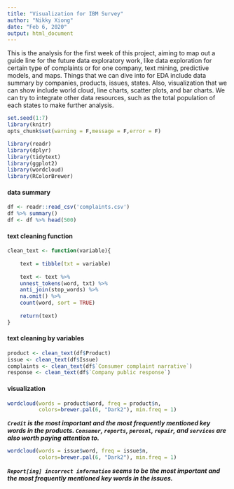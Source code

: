 ```yaml
---
title: "Visualization for IBM Survey"
author: "Nikky Xiong"
date: "Feb 6, 2020"
output: html_document
---
```


This is the analysis for the first week of this project, aiming to map out a guide line for the future data exploratory work, like data exploration for certain type of complaints or for one company, text mining, predictive models, and maps. Things that we can dive into for EDA include data summary by companies, products, issues, states. Also, visualization that we can show include world cloud, line charts, scatter plots, and bar charts. We can try to integrate other data resources, such as the total population of each states to make further analysis.

```r
set.seed(1:7)
library(knitr)
opts_chunk$set(warning = F,message = F,error = F)
```

```r
library(readr)
library(dplyr)
library(tidytext)
library(ggplot2)
library(wordcloud)
library(RColorBrewer)
```

#### data summary 

```r
df <- readr::read_csv('complaints.csv')
df %>% summary()
df <- df %>% head(500)
```

#### text cleaning function

```r
clean_text <- function(variable){
    
    text = tibble(txt = variable)
    
    text <- text %>% 
    unnest_tokens(word, txt) %>% 
    anti_join(stop_words) %>%   
    na.omit() %>% 
    count(word, sort = TRUE)
    
    return(text)
}
```

#### text cleaning by variables

```r
product <- clean_text(df$Product)
issue <- clean_text(df$Issue)
complaints <- clean_text(df$`Consumer complaint narrative`)
response <- clean_text(df$`Company public response`)
```

#### visualization

```r
wordcloud(words = product$word, freq = product$n, 
          colors=brewer.pal(6, "Dark2"), min.freq = 1)
```

___`Credit` is the most important and the most frequently mentioned key words in the products. `Consumer`, `reports`, `perosnl`, `repair`, and `services` are also worth paying attention to.___


```r
wordcloud(words = issue$word, freq = issue$n, 
          colors=brewer.pal(6, "Dark2"), min.freq = 1)
```

___`Report[ing] incorrect information` seems to be the most important and the most frequently mentioned key words in the issues.___